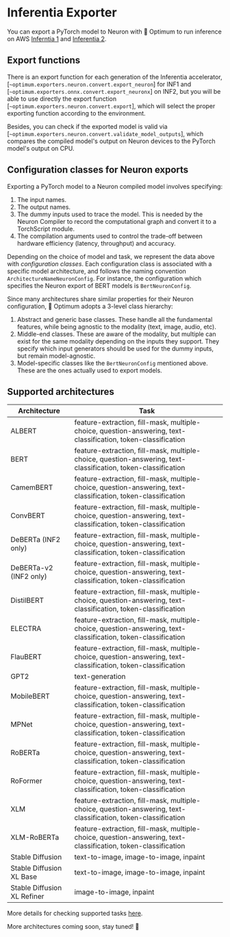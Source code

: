 <!---
Copyright 2023 The HuggingFace Team. All rights reserved.

Licensed under the Apache License, Version 2.0 (the "License");
you may not use this file except in compliance with the License.
You may obtain a copy of the License at

    http://www.apache.org/licenses/LICENSE-2.0

Unless required by applicable law or agreed to in writing, software
distributed under the License is distributed on an "AS IS" BASIS,
WITHOUT WARRANTIES OR CONDITIONS OF ANY KIND, either express or implied.
See the License for the specific language governing permissions and
limitations under the License.
-->

# Inferentia Exporter

You can export a PyTorch model to Neuron with 🤗 Optimum to run inference on AWS [Inferntia 1](https://aws.amazon.com/ec2/instance-types/inf1/)
and [Inferentia 2](https://aws.amazon.com/ec2/instance-types/inf2/). 

## Export functions

There is an export function for each generation of the Inferentia accelerator, [`~optimum.exporters.neuron.convert.export_neuron`]
for INF1 and [`~optimum.exporters.onnx.convert.export_neuronx`] on INF2, but you will be able to use directly the export function [`~optimum.exporters.neuron.convert.export`], which will select the proper
exporting function according to the environment. 

Besides, you can check if the exported model is valid via [`~optimum.exporters.neuron.convert.validate_model_outputs`], which compares
the compiled model's output on Neuron devices to the PyTorch model's output on CPU.

## Configuration classes for Neuron exports

Exporting a PyTorch model to a Neuron compiled model involves specifying:

1. The input names.
2. The output names.
3. The dummy inputs used to trace the model. This is needed by the Neuron Compiler to record the computational graph and convert it to a TorchScript module.
4. The compilation arguments used to control the trade-off between hardware efficiency (latency, throughput) and accuracy.

Depending on the choice of model and task, we represent the data above with _configuration classes_. Each configuration class is associated with
a specific model architecture, and follows the naming convention `ArchitectureNameNeuronConfig`. For instance, the configuration which specifies the Neuron
export of BERT models is `BertNeuronConfig`.

Since many architectures share similar properties for their Neuron configuration, 🤗 Optimum adopts a 3-level class hierarchy:

1. Abstract and generic base classes. These handle all the fundamental features, while being agnostic to the modality (text, image, audio, etc).
2. Middle-end classes. These are aware of the modality, but multiple can exist for the same modality depending on the inputs they support.
   They specify which input generators should be used for the dummy inputs, but remain model-agnostic.
3. Model-specific classes like the `BertNeuronConfig` mentioned above. These are the ones actually used to export models.


## Supported architectures


| Architecture           | Task                                                                                                                                          |
|------------------------|-----------------------------------------------------------------------------------------------------------------------------------------------|
| ALBERT                 | feature-extraction, fill-mask, multiple-choice, question-answering, text-classification, token-classification                                 |
| BERT                   | feature-extraction, fill-mask, multiple-choice, question-answering, text-classification, token-classification                                 |
| CamemBERT              | feature-extraction, fill-mask, multiple-choice, question-answering, text-classification, token-classification                                 |
| ConvBERT               | feature-extraction, fill-mask, multiple-choice, question-answering, text-classification, token-classification                                 |
| DeBERTa (INF2 only)    | feature-extraction, fill-mask, multiple-choice, question-answering, text-classification, token-classification                                 |
| DeBERTa-v2 (INF2 only) | feature-extraction, fill-mask, multiple-choice, question-answering, text-classification, token-classification                                 |
| DistilBERT             | feature-extraction, fill-mask, multiple-choice, question-answering, text-classification, token-classification                                 |
| ELECTRA                | feature-extraction, fill-mask, multiple-choice, question-answering, text-classification, token-classification                                 |
| FlauBERT               | feature-extraction, fill-mask, multiple-choice, question-answering, text-classification, token-classification                                 |
| GPT2                   | text-generation                                                                                                                               |
| MobileBERT             | feature-extraction, fill-mask, multiple-choice, question-answering, text-classification, token-classification                                 |
| MPNet                  | feature-extraction, fill-mask, multiple-choice, question-answering, text-classification, token-classification                                 |
| RoBERTa                | feature-extraction, fill-mask, multiple-choice, question-answering, text-classification, token-classification                                 |
| RoFormer               | feature-extraction, fill-mask, multiple-choice, question-answering, text-classification, token-classification                                 |
| XLM                    | feature-extraction, fill-mask, multiple-choice, question-answering, text-classification, token-classification                                 |
| XLM-RoBERTa            | feature-extraction, fill-mask, multiple-choice, question-answering, text-classification, token-classification                                 |
| Stable Diffusion       | text-to-image, image-to-image, inpaint                                                                                                        |
| Stable Diffusion XL Base      | text-to-image, image-to-image, inpaint                                                                                                 |
| Stable Diffusion XL Refiner   | image-to-image, inpaint                                                                                                                |


<Tip>

More details for checking supported tasks [here](https://huggingface.co/docs/optimum-neuron/guides/export_model#selecting-a-task).

</Tip>

More architectures coming soon, stay tuned! 🚀
